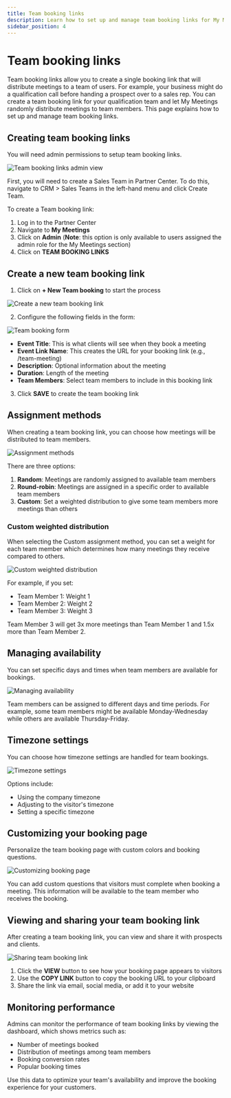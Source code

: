 ```yaml
---
title: Team booking links
description: Learn how to set up and manage team booking links for My Meetings
sidebar_position: 4
---
```


# Team booking links

Team booking links allow you to create a single booking link that will distribute meetings to a team of users. For example, your business might do a qualification call before handing a prospect over to a sales rep. You can create a team booking link for your qualification team and let My Meetings randomly distribute meetings to team members. This page explains how to set up and manage team booking links.

## Creating team booking links

You will need admin permissions to setup team booking links.

![Team booking links admin view](/img/crm/my-meetings/team-booking-links-1.png)

First, you will need to create a Sales Team in Partner Center. To do this, navigate to CRM > Sales Teams in the left-hand menu and click Create Team.

To create a Team booking link:

1. Log in to the Partner Center
2. Navigate to **My Meetings**
3. Click on **Admin** (**Note**: this option is only available to users assigned the admin role for the My Meetings section)
4. Click on **TEAM BOOKING LINKS**

## Create a new team booking link

1. Click on **+ New Team booking** to start the process

![Create a new team booking link](/img/crm/my-meetings/team-booking-links-2.png)

2. Configure the following fields in the form:

![Team booking form](/img/crm/my-meetings/team-booking-links-3.png)

- **Event Title**: This is what clients will see when they book a meeting
- **Event Link Name**: This creates the URL for your booking link (e.g., /team-meeting)
- **Description**: Optional information about the meeting
- **Duration**: Length of the meeting
- **Team Members**: Select team members to include in this booking link

3. Click **SAVE** to create the team booking link

## Assignment methods

When creating a team booking link, you can choose how meetings will be distributed to team members.

![Assignment methods](/img/crm/my-meetings/team-booking-links-4.png)

There are three options:

1. **Random**: Meetings are randomly assigned to available team members
2. **Round-robin**: Meetings are assigned in a specific order to available team members
3. **Custom**: Set a weighted distribution to give some team members more meetings than others

### Custom weighted distribution

When selecting the Custom assignment method, you can set a weight for each team member which determines how many meetings they receive compared to others.

![Custom weighted distribution](/img/crm/my-meetings/team-booking-links-5.png)

For example, if you set:
- Team Member 1: Weight 1
- Team Member 2: Weight 2
- Team Member 3: Weight 3

Team Member 3 will get 3x more meetings than Team Member 1 and 1.5x more than Team Member 2.

## Managing availability

You can set specific days and times when team members are available for bookings.

![Managing availability](/img/crm/my-meetings/team-booking-links-6.png)

Team members can be assigned to different days and time periods. For example, some team members might be available Monday-Wednesday while others are available Thursday-Friday.

## Timezone settings

You can choose how timezone settings are handled for team bookings.

![Timezone settings](/img/crm/my-meetings/team-booking-links-7.png)

Options include:
- Using the company timezone
- Adjusting to the visitor's timezone
- Setting a specific timezone

## Customizing your booking page

Personalize the team booking page with custom colors and booking questions.

![Customizing booking page](/img/crm/my-meetings/team-booking-links-8.png)

You can add custom questions that visitors must complete when booking a meeting. This information will be available to the team member who receives the booking.

## Viewing and sharing your team booking link

After creating a team booking link, you can view and share it with prospects and clients.

![Sharing team booking link](/img/crm/my-meetings/team-booking-links-9.png)

1. Click the **VIEW** button to see how your booking page appears to visitors
2. Use the **COPY LINK** button to copy the booking URL to your clipboard
3. Share the link via email, social media, or add it to your website

## Monitoring performance

Admins can monitor the performance of team booking links by viewing the dashboard, which shows metrics such as:

- Number of meetings booked
- Distribution of meetings among team members
- Booking conversion rates
- Popular booking times

Use this data to optimize your team's availability and improve the booking experience for your customers.